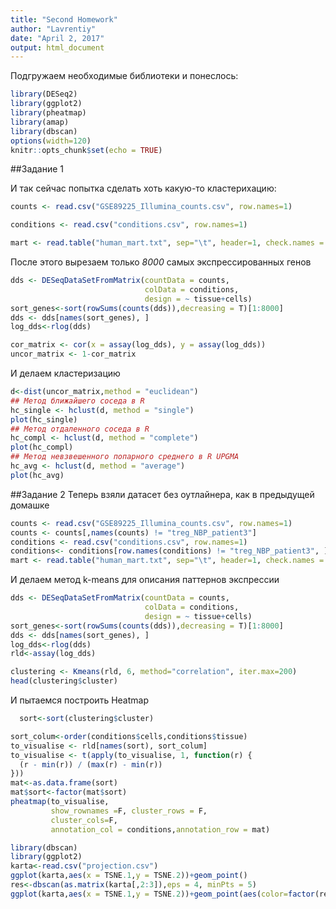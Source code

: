 ```yaml
---
title: "Second Homework"
author: "Lavrentiy"
date: "April 2, 2017"
output: html_document
---
```


Подгружаем необходимые библиотеки и понеслось:
```r
library(DESeq2)
library(ggplot2)
library(pheatmap)
library(amap)
library(dbscan)
options(width=120)
knitr::opts_chunk$set(echo = TRUE)
```

##Задание 1

И так сейчас попытка сделать хоть какую-то кластерихацию:
```r
counts <- read.csv("GSE89225_Illumina_counts.csv", row.names=1)

conditions <- read.csv("conditions.csv", row.names=1)

mart <- read.table("human_mart.txt", sep="\t", header=1, check.names = F)

```


После этого вырезаем только *8000* самых экспрессированных генов
```r
dds <- DESeqDataSetFromMatrix(countData = counts,
                              colData = conditions,
                              design = ~ tissue+cells)
sort_genes<-sort(rowSums(counts(dds)),decreasing = T)[1:8000]
dds <- dds[names(sort_genes), ]
log_dds<-rlog(dds)

cor_matrix <- cor(x = assay(log_dds), y = assay(log_dds))
uncor_matrix <- 1-cor_matrix
```

И делаем кластеризацию

```r
d<-dist(uncor_matrix,method = "euclidean")
## Метод ближайшего соседа в R
hc_single <- hclust(d, method = "single")
plot(hc_single)
## Метод отдаленного соседа в R
hc_compl <- hclust(d, method = "complete")
plot(hc_compl)
## Метод невзвешенного попарного среднего в R UPGMA
hc_avg <- hclust(d, method = "average")
plot(hc_avg)
```

##Задание 2
Теперь взяли датасет без оутлайнера, как в предыдущей домашке
```r
counts <- read.csv("GSE89225_Illumina_counts.csv", row.names=1)
counts <- counts[,names(counts) != "treg_NBP_patient3"]
conditions <- read.csv("conditions.csv", row.names=1)
conditions<- conditions[row.names(conditions) != "treg_NBP_patient3", ]#выкидываем оутлайнер
mart <- read.table("human_mart.txt", sep="\t", header=1, check.names = F)

```

И делаем метод k-means для описания паттернов экспрессии  
```r
dds <- DESeqDataSetFromMatrix(countData = counts,
                              colData = conditions,
                              design = ~ tissue+cells)
sort_genes<-sort(rowSums(counts(dds)),decreasing = T)[1:8000]
dds <- dds[names(sort_genes), ]
log_dds<-rlog(dds)
rld<-assay(log_dds)

clustering <- Kmeans(rld, 6, method="correlation", iter.max=200)
head(clustering$cluster)
```
И пытаемся построить Heatmap
```r
  sort<-sort(clustering$cluster)

sort_colum<-order(conditions$cells,conditions$tissue)
to_visualise <- rld[names(sort), sort_colum]
to_visualise <- t(apply(to_visualise, 1, function(r) {
  (r - min(r)) / (max(r) - min(r))
}))
mat<-as.data.frame(sort)
mat$sort<-factor(mat$sort)
pheatmap(to_visualise, 
         show_rownames =F, cluster_rows = F,
         cluster_cols=F,
         annotation_col = conditions,annotation_row = mat)
```


```r
library(dbscan)
library(ggplot2)
karta<-read.csv("projection.csv")
ggplot(karta,aes(x = TSNE.1,y = TSNE.2))+geom_point()
res<-dbscan(as.matrix(karta[,2:3]),eps = 4, minPts = 5)
ggplot(karta,aes(x = TSNE.1,y = TSNE.2))+geom_point(aes(color=factor(res$cluster)))
```
